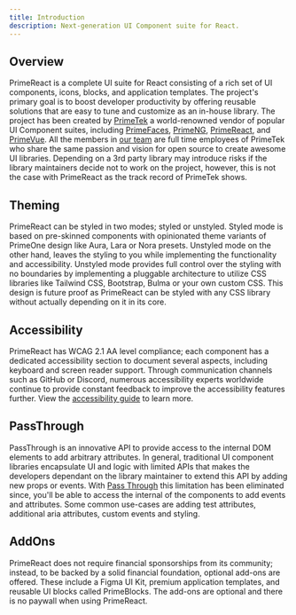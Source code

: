 ```yaml
---
title: Introduction
description: Next-generation UI Component suite for React.
---
```


## Overview

PrimeReact is a complete UI suite for React consisting of a rich set of UI components, icons, blocks, and application templates. The project's primary goal is to boost developer productivity by offering reusable solutions that are easy to tune and customize as an in-house library.
The project has been created by [PrimeTek](https://www.primetek.com.tr) a world-renowned vendor of popular UI Component suites, including [PrimeFaces](https://primefaces.org),
[PrimeNG](https://primeng.org), [PrimeReact](https://primereact.org), and [PrimeVue](https://primevue.org). All the members in [our team](/docs/team) are full time employees of PrimeTek who share the same passion and vision for open
source to create awesome UI libraries. Depending on a 3rd party library may introduce risks if the library maintainers decide not to work on the project, however, this is not the case with PrimeReact as the track record of PrimeTek shows.

## Theming

PrimeReact can be styled in two modes; styled or unstyled. Styled mode is based on pre-skinned components with opinionated theme variants of PrimeOne design like Aura, Lara or Nora presets. Unstyled mode on the other hand, leaves the
styling to you while implementing the functionality and accessibility. Unstyled mode provides full control over the styling with no boundaries by implementing a pluggable architecture to utilize CSS libraries like Tailwind CSS, Bootstrap,
Bulma or your own custom CSS. This design is future proof as PrimeReact can be styled with any CSS library without actually depending on it in its core.

## Accessibility

PrimeReact has WCAG 2.1 AA level compliance; each component has a dedicated accessibility section to document several aspects, including keyboard and screen reader support. Through communication channels such as GitHub or Discord, numerous
accessibility experts worldwide continue to provide constant feedback to improve the accessibility features further. View the [accessibility guide](/guides/accessibility) to learn more.

## PassThrough

PassThrough is an innovative API to provide access to the internal DOM elements to add arbitrary attributes. In general, traditional UI component libraries encapsulate UI and logic with limited APIs that makes the developers dependant on
the library maintainer to extend this API by adding new props or events. With [Pass Through](/passthrough) this limitation has been eliminated since, you'll be able to access the internal of the components to add
events and attributes. Some common use-cases are adding test attributes, additional aria attributes, custom events and styling.

## AddOns

PrimeReact does not require financial sponsorships from its community; instead, to be backed by a solid financial foundation, optional add-ons are offered. These include a Figma UI Kit, premium application templates, and reusable UI blocks
called PrimeBlocks. The add-ons are optional and there is no paywall when using PrimeReact.
